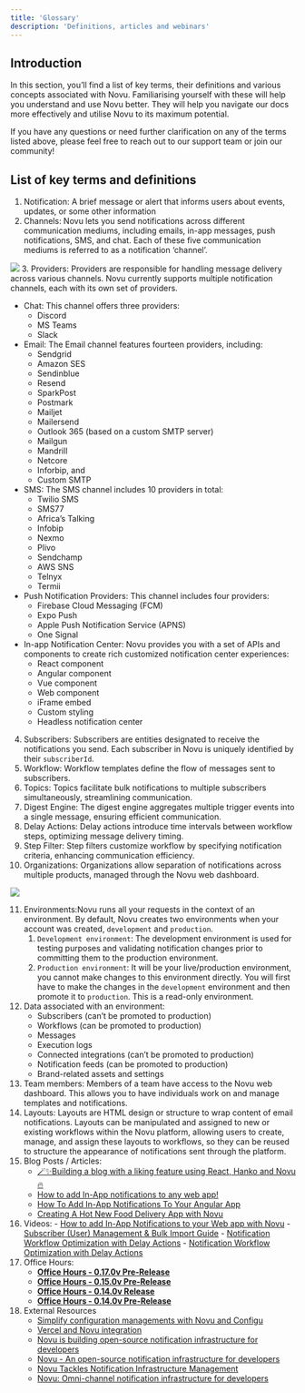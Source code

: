 ```yaml
---
title: 'Glossary'
description: 'Definitions, articles and webinars'
---
```


## Introduction

In this section, you’ll find a list of key terms, their definitions and various concepts associated with Novu. Familiarising yourself with these will help you understand and use Novu better. They will help you navigate our docs more effectively and utilise Novu to its maximum potential.

If you have any questions or need further clarification on any of the terms listed above, please feel free to reach out to our support team or join our community!

## List of key terms and definitions

1. Notification: A brief message or alert that informs users about events, updates, or some other information
2. Channels: Novu lets you send notifications across different communication mediums, including emails, in-app messages, push notifications, SMS, and chat. Each of these five communication mediums is referred to as a notification ‘channel’.

<Frame caption="Channels in Novu"><img src="/images/channels.gif" /> </Frame>
3. Providers:
Providers are responsible for handling message delivery across various channels. Novu currently supports multiple notification channels, each with its own set of providers.

   - Chat: This channel offers three providers:
      - Discord
      - MS Teams
      - Slack
   - Email: The Email channel features fourteen providers, including: 
     - Sendgrid
     - Amazon SES
     - Sendinblue
     - Resend
     - SparkPost
     - Postmark
     - Mailjet
     - Mailersend
     - Outlook 365 (based on a custom SMTP server)
     - Mailgun
     - Mandrill
     - Netcore
     - Inforbip, and
     - Custom SMTP
   - SMS: The SMS channel includes 10 providers in total:
     - Twilio SMS
     - SMS77
     - Africa’s Talking
     - Infobip
     - Nexmo
     - Plivo
     - Sendchamp
     - AWS SNS
     - Telnyx
     - Termii
   - Push Notification Providers: This channel includes four providers: 
     - Firebase Cloud Messaging (FCM)
     - Expo Push
     - Apple Push Notification Service (APNS)
     - One Signal
   - In-app Notification Center: Novu provides you with a set of APIs and components to create rich customized notification center experiences: 
     - React component
     - Angular component
     - Vue component
     - Web component
     - iFrame embed
     - Custom styling
     - Headless notification center

4. Subscribers:
Subscribers are entities designated to receive the notifications you send. Each subscriber in Novu is uniquely identified by their `subscriberId`.
5. Workflow:
Workflow templates define the flow of messages sent to subscribers.
6. Topics:
Topics facilitate bulk notifications to multiple subscribers simultaneously, streamlining communication.
7. Digest Engine:
The digest engine aggregates multiple trigger events into a single message, ensuring efficient communication.
8. Delay Actions:
Delay actions introduce time intervals between workflow steps, optimizing message delivery timing.
9. Step Filter:
Step filters customize workflow by specifying notification criteria, enhancing communication efficiency.
10.  Organizations:
Organizations allow separation of notifications across multiple products, managed through the Novu web dashboard.

<Frame caption="Organizations in Novu"><img src="/images/org.gif" /> </Frame>

11. Environments:Novu runs all your requests in the context of an environment. By default, Novu creates two environments when your account was created, `development` and `production`.
    1. `Development environment`: The development environment is used for testing purposes and validating notification changes prior to committing them to the production environment.
    2. `Production environment`: It will be your live/production environment, you cannot make changes to this environment directly. You will first have to make the changes in the `development` environment and then promote it to `production`. This is a read-only environment.
 12. Data associated with an environment:
        - Subscribers (can’t be promoted to production)
        - Workflows (can be promoted to production)
        - Messages
        - Execution logs
        - Connected integrations (can’t be promoted to production)
        - Notification feeds (can be promoted to production)
        - Brand-related assets and settings
13. Team members: Members of a team have access to the Novu web dashboard. This allows you to have individuals work on and manage templates and notifications.
14. Layouts: Layouts are HTML design or structure to wrap content of email notifications. Layouts can be manipulated and assigned to new or existing workflows within the Novu platform, allowing users to create, manage, and assign these layouts to workflows, so they can be reused to structure the appearance of notifications sent through the platform.
15. Blog Posts / Articles:
    - [🪄✨Building a blog with a liking feature using React, Hanko and Novu 🔥](https://dev.to/novu/building-a-blog-with-a-liking-feature-using-react-hanko-and-novu-1m81)
    - [How to add In-App notifications to any web app!](https://dev.to/novu/how-to-add-in-app-notifications-to-any-web-app-1b4n)
    - [How To Add In-App Notifications To Your Angular App](https://dev.to/novu/how-to-add-in-app-notifications-to-your-angular-app-2dp3)
    - [Creating A Hot New Food Delivery App with Novu](https://dev.to/novu/creating-a-hot-new-food-delivery-app-with-novu-2e75)
16.  Videos:
         - [How to add In-App Notifications to your Web app with Novu](https://www.youtube.com/watch?v=KD8zoUb132k)
         - [Subscriber (User) Management & Bulk Import Guide](https://www.youtube.com/watch?v=m5nhYEuz86I&t=92s)
         - [Notification Workflow Optimization with Delay Actions](https://www.youtube.com/watch?v=kCMB-WdbzJo)
         - [Notification Workflow Optimization with Delay Actions](https://www.youtube.com/watch?v=kCMB-WdbzJo)
17. Office Hours:
    - **[Office Hours - 0.17.0v Pre-Release](https://www.youtube.com/watch?v=eio8w1TKHfc&list=PLDHc6903hgAKV0iMg1Qv6FcoWkCeri6oo&index=10&pp=iAQB)**
    - **[Office Hours - 0.15.0v Pre-Release](https://www.youtube.com/watch?v=BreAfs53MA0&list=PLDHc6903hgAKV0iMg1Qv6FcoWkCeri6oo&index=4&pp=iAQB)**
    - **[Office Hours - 0.14.0v Release](https://www.youtube.com/watch?v=0TU7E8Fvu4U&list=PLDHc6903hgAKV0iMg1Qv6FcoWkCeri6oo&index=1&pp=iAQB)**
    - **[Office Hours - 0.14.0v Pre-Release](https://www.youtube.com/watch?v=886bi3SxKgg&list=PLDHc6903hgAKV0iMg1Qv6FcoWkCeri6oo&index=2&pp=iAQB)**
18. External Resources
    - [Simplify configuration managements with Novu and Configu](https://configu.com/blog/video-first-steps-with-configu/)
    - [Vercel and Novu integration](https://vercel.com/integrations/novu)
    - [Novu is building open-source notification infrastructure for developers](https://venturebeat.com/business/novu-is-building-open-source-notification-infrastructure-for-developers/)
    - [Novu - An open-source notification infrastructure for developers](https://reactjsexample.com/-f0-9f-9a-80-open-source-notification-infrastructure-for-products/)
    - [Novu Tackles Notification Infrastructure Management](https://thenewstack.io/novu-tackles-notification-infrastructure-management/)
    - [Novu: Omni-channel notification infrastructure for developers](https://www.decibel.vc/articles/novu-omni-channel-notification-infrastructure-for-developers)
